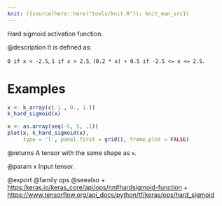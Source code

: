 ```yaml
---
knit: ({source(here::here("tools/knit.R")); knit_man_src})
---
```


Hard sigmoid activation function.

@description
It is defined as:

`0 if x < -2.5`, `1 if x > 2.5`, `(0.2 * x) + 0.5 if -2.5 <= x <= 2.5`.

# Examples
```r
x <- k_array(c(-1., 0., 1.))
k_hard_sigmoid(x)

x <- as.array(seq(-5, 5, .1))
plot(x, k_hard_sigmoid(x),
     type = 'l', panel.first = grid(), frame.plot = FALSE)
```

@returns
A tensor with the same shape as `x`.

@param x
Input tensor.

@export
@family ops
@seealso
+ <https:/keras.io/keras_core/api/ops/nn#hardsigmoid-function>
+ <https://www.tensorflow.org/api_docs/python/tf/keras/ops/hard_sigmoid>
